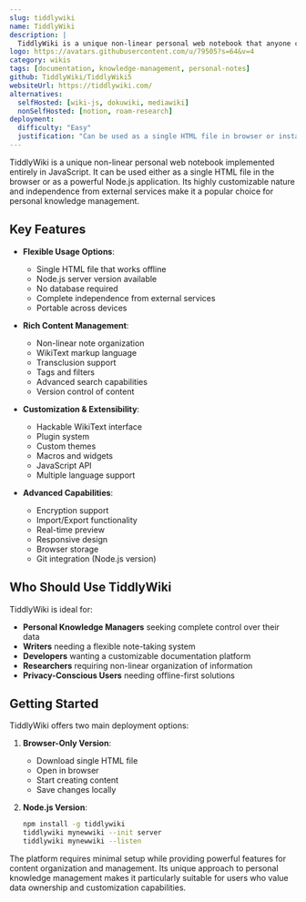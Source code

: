 ```yaml
---
slug: tiddlywiki
name: TiddlyWiki
description: |
  TiddlyWiki is a unique non-linear personal web notebook that anyone can use and keep forever, independently of any corporation. It's a complete interactive wiki in JavaScript that can be used as a single HTML file in the browser or as a Node.js application.
logo: https://avatars.githubusercontent.com/u/79505?s=64&v=4
category: wikis
tags: [documentation, knowledge-management, personal-notes]
github: TiddlyWiki/TiddlyWiki5
websiteUrl: https://tiddlywiki.com/
alternatives:
  selfHosted: [wiki-js, dokuwiki, mediawiki]
  nonSelfHosted: [notion, roam-research]
deployment:
  difficulty: "Easy"
  justification: "Can be used as a single HTML file in browser or installed via npm for Node.js version. Multiple deployment options available."
---
```


TiddlyWiki is a unique non-linear personal web notebook implemented entirely in JavaScript. It can be used either as a single HTML file in the browser or as a powerful Node.js application. Its highly customizable nature and independence from external services make it a popular choice for personal knowledge management.

## Key Features

- **Flexible Usage Options**:

  - Single HTML file that works offline
  - Node.js server version available
  - No database required
  - Complete independence from external services
  - Portable across devices

- **Rich Content Management**:

  - Non-linear note organization
  - WikiText markup language
  - Transclusion support
  - Tags and filters
  - Advanced search capabilities
  - Version control of content

- **Customization & Extensibility**:

  - Hackable WikiText interface
  - Plugin system
  - Custom themes
  - Macros and widgets
  - JavaScript API
  - Multiple language support

- **Advanced Capabilities**:
  - Encryption support
  - Import/Export functionality
  - Real-time preview
  - Responsive design
  - Browser storage
  - Git integration (Node.js version)

## Who Should Use TiddlyWiki

TiddlyWiki is ideal for:

- **Personal Knowledge Managers** seeking complete control over their data
- **Writers** needing a flexible note-taking system
- **Developers** wanting a customizable documentation platform
- **Researchers** requiring non-linear organization of information
- **Privacy-Conscious Users** needing offline-first solutions

## Getting Started

TiddlyWiki offers two main deployment options:

1. **Browser-Only Version**:

   - Download single HTML file
   - Open in browser
   - Start creating content
   - Save changes locally

2. **Node.js Version**:
   ```bash
   npm install -g tiddlywiki
   tiddlywiki mynewwiki --init server
   tiddlywiki mynewwiki --listen
   ```

The platform requires minimal setup while providing powerful features for
content organization and management. Its unique approach to personal knowledge
management makes it particularly suitable for users who value data ownership
and customization capabilities.

